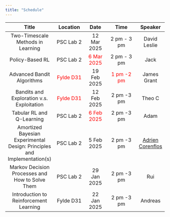```yaml
---
title: "Schedule"
---
```


| Title | Location | Date | Time | Speaker |
|:--------:|:-----:|:---:|:------:|:-:|
| Two-Timescale Methods in Learning     | PSC Lab 2  | 12 Mar 2025 |    2 pm - 3 pm   |  David Leslie    |
| Policy-Based RL     | PSC Lab 2  | <span style="color:Red">6 Mar 2025</span>  |    2 pm - 3 pm   |  Jack    |
| Advanced Bandit Algorithms      | <span style="color:Red">Fylde D31</span>   | 19 Feb 2025 |    <span style="color:Red">1 pm -2 pm</span>   |  James Grant    |
| Bandits and Exploration v.s. Exploitation      |<span style="color:Red">Fylde D31</span> | 12 Feb 2025 |   2 pm -3 pm   |  Theo C    |
| Tabular RL and Q-Learning      | PSC Lab 2  | <span style="color:Red">6 Feb 2025</span> |   2 pm -3 pm  |  Adam    |
| Amortized Bayesian Experimental Design: Principles and Implementation(s)      | PSC Lab 2  | 5 Feb 2025 |   2 pm -3 pm   |  [Adrien Corenflos](https://adriencorenflos.github.io/)     |
| Markov Decision Processes and How to Solve Them      | PSC Lab 2  | 29 Jan 2025 |   2 pm -3 pm |  Rui     |
| Introduction to Reinforcement Learning      | Fylde D31  | 22 Jan 2025 |  2 pm -3 pm   |   Andreas    |

<!-- | Implementing Bayesian bandits in Python - a financial case study      | PSC Lab 2  | 26 Feb 2025 |    2 pm - 3 pm   |  Alin    | -->